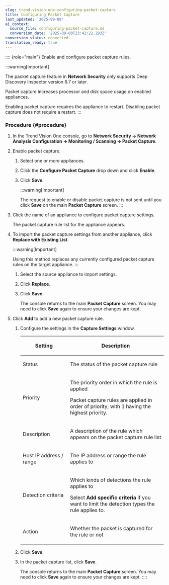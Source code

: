 ```yaml
---
slug: trend-vision-one-configuring-packet-capture
title: Configuring Packet Capture
last_updated: '2025-09-08'
ai_context:
  source_file: configuring-packet-capture.md
  conversion_date: '2025-09-08T23:42:22.293Z'
conversion_status: converted
translation_ready: true
---
```


:::: {role="main"}
Enable and configure packet capture rules.

:::warning[Important]

The packet capture feature in **Network Security** only supports Deep Discovery Inspector version 6.7 or later.

Packet capture increases processor and disk space usage on enabled appliances.

Enabling packet capture requires the appliance to restart. Disabling packet capture does not require a restart.
:::

### Procedure {#procedure}

1.  In the Trend Vision One console, go to **Network Security → Network Analysis Configuration → Monitoring / Scanning → Packet Capture**.

2.  Enable packet capture.

    1.  Select one or more appliances.

    2.  Click the **Configure Packet Capture** drop down and click **Enable**.

    3.  Click **Save**.

        :::warning[Important]

        The request to enable or disable packet capture is not sent until you click **Save** on the main **Packet Capture** screen.
        :::

3.  Click the name of an appliance to configure packet capture settings.

    The packet capture rule list for the appliance appears.

4.  To import the packet capture settings from another appliance, click **Replace with Existing List**.

    :::warning[Important]

    Using this method replaces any currently configured packet capture rules on the target appliance.
    :::

    1.  Select the source appliance to import settings.

    2.  Click **Replace**.

    3.  Click **Save**.

        The console returns to the main **Packet Capture** screen. You may need to click **Save** again to ensure your changes are kept.

5.  Click **Add** to add a new packet capture rule.

    1.  Configure the settings in the **Capture Settings** window.

        <table>
        <colgroup>
        <col style="width: 33%" />
        <col style="width: 67%" />
        </colgroup>
        <thead>
        <tr>
        <th><p>Setting</p></th>
        <th><p>Description</p></th>
        </tr>
        </thead>
        <tbody>
        <tr>
        <td><p>Status</p></td>
        <td><p>The status of the packet capture rule</p></td>
        </tr>
        <tr>
        <td><p>Priority</p></td>
        <td><p>The priority order in which the rule is applied</p>
        <p>Packet capture rules are applied in order of priority, with 1 having the highest priority.</p></td>
        </tr>
        <tr>
        <td><p>Description</p></td>
        <td><p>A description of the rule which appears on the packet capture rule list</p></td>
        </tr>
        <tr>
        <td><p>Host IP address / range</p></td>
        <td><p>The IP address or range the rule applies to</p></td>
        </tr>
        <tr>
        <td><p>Detection criteria</p></td>
        <td><p>Which kinds of detections the rule applies to</p>
        <p>Select <strong>Add specific criteria</strong> if you want to limit the detection types the rule applies to.</p></td>
        </tr>
        <tr>
        <td><p>Action</p></td>
        <td><p>Whether the packet is captured for the rule or not</p></td>
        </tr>
        </tbody>
        </table>

    2.  Click **Save**.

    3.  In the packet capture list, click **Save**.

        The console returns to the main **Packet Capture** screen. You may need to click **Save** again to ensure your changes are kept.
::::
